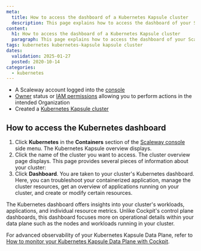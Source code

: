 ```yaml
---
meta:
  title: How to access the dashboard of a Kubernetes Kapsule cluster
  description: This page explains how to access the dashboard of your Scaleway Kubernetes Kapsule cluster
content:
  h1: How to access the dashboard of a Kubernetes Kapsule cluster
  paragraph: This page explains how to access the dashboard of your Scaleway Kubernetes Kapsule cluster
tags: kubernetes kubernetes-kapsule kapsule cluster
dates:
  validation: 2025-01-27
  posted: 2020-10-14
categories:
  - kubernetes
---
```


<Macro id="requirements" />

- A Scaleway account logged into the [console](https://console.scaleway.com)
- [Owner](/iam/concepts/#owner) status or [IAM permissions](/iam/concepts/#permission) allowing you to perform actions in the intended Organization
- Created a [Kubernetes Kapsule cluster](/kubernetes/how-to/create-cluster/)

## How to access the Kubernetes dashboard

1. Click **Kubernetes** in the **Containers** section of the [Scaleway console](https://console.scaleway.com) side menu. The Kubernetes Kapsule overview displays.
2. Click the name of the cluster you want to access. The cluster overview page displays. This page provides several pieces of information about your cluster:
3. Click **Dashboard**. You are taken to your cluster's Kubernetes dashboard.
   Here, you can troubleshoot your containerized application, manage the cluster resources, get an overview of applications running on your cluster, and create or modify certain resources.

<Message type="note">
  The Kubernetes dashboard offers insights into your cluster's workloads, applications, and individual resource metrics. Unlike Cockpit's control plane dashboards, this dashboard focuses more on operational details within your data plane such as the nodes and workloads running in your cluster.

  For advanced observability of your Kubernetes Kapsule Data Plane, refer to [How to monitor your Kubernetes Kapsule Data Plane with Cockpit](/containers/kubernetes/how-to/monitor-data-plane-with-cockpit/).
</Message>
